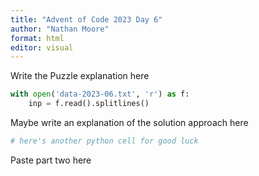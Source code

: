 ```yaml
---
title: "Advent of Code 2023 Day 6"
author: "Nathan Moore"
format: html
editor: visual
---
```


Write the Puzzle explanation here

```python

with open('data-2023-06.txt', 'r') as f:
    inp = f.read().splitlines()

```

Maybe write an explanation of the solution approach here

```python
# here's another python cell for good luck

```

Paste part two here
